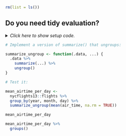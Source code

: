 ```r
rm(list = ls())
```


## Do you need tidy evaluation?

<details><summary>*Click here to show setup code.*</summary>
```r
### Do you need tidy evaluation?

```
```r
library(tidyverse)
```
</details>


```r
# Implement a version of summarize() that ungroups:
```
```r
summarize_ungroup <- function(.data, ...) {
  .data %>%
    summarize(...) %>%
    ungroup()
}
```


```r
# Test it:
```
```r
mean_airtime_per_day <-
  nycflights13::flights %>%
  group_by(year, month, day) %>%
  summarize_ungroup(mean(air_time, na.rm = TRUE))

mean_airtime_per_day

mean_airtime_per_day %>%
  groups()
```

